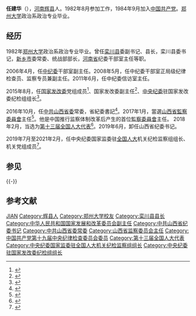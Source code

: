 '''任建华'''（{{bd|1957年|7月|catIdx=R任}}），[[河南省|河南]][[辉县市|辉县]]人。1982年8月参加工作，1984年9月加入[[中国共产党|中国共产党]]。[[郑州大学|郑州大学]]政治系政治专业毕业。

==经历==
1982年[[郑州大学|郑州大学]]政治系政治专业毕业。曾任[[栾川县|栾川县]]委副书记、县长，栾川县委书记，[[新乡市|新乡市]]委常委、统战部部长，[[河南省|河南省]]纪委干部室主任等职。

2006年4月，任[[中国共产党中央纪律检查委员会|中纪委]]干部室副主任。2008年5月，任中纪委干部室正局级纪律检查员、监察专员兼副主任。2011年6月，任中纪委信访室主任。

2015年8月，任[[国家发改委|国家发改委]]党组成员<ref>{{cite news|url=http://finance.ifeng.com/a/20150821/13925373_0.shtml|title=任建华接替刘晓滨任发改委纪检组长|date=2015-08-21|accessdate=2015-08-22|agency=凤凰网|archive-date=2019-06-11|archive-url=https://web.archive.org/web/20190611080113/http://finance.ifeng.com/a/20150821/13925373_0.shtml|dead-url=no}}</ref>、国家发改委副主任<ref>{{cite news|url=http://ah.ifeng.com/news/renshi/detail_2015_08/21/4260294_0.shtml|title=国家发改委副主任添皖籍一人 任建华新任|date=2015-08-22|accessdate=2015-08-22|agency=凤凰网|archive-date=2019-06-05|archive-url=https://web.archive.org/web/20190605063249/http://ah.ifeng.com/news/renshi/detail_2015_08/21/4260294_0.shtml|dead-url=no}}</ref>、[[中央纪委|中央纪委]]驻国家发改委纪检组组长<ref>{{cite news|url=http://finance.ifeng.com/a/20150821/13924214_0.shtml|title=任建华履新 国家发改委副主任增至12人|date=2015-08-22|accessdate=2015-08-22|agency=中国经济网|archive-date=2019-06-09|archive-url=https://web.archive.org/web/20190609053911/http://finance.ifeng.com/a/20150821/13924214_0.shtml|dead-url=no}}</ref>。

2016年10月，任[[中国共产党山西省委员会|中共山西省委]]常委，省紀委書記<ref>{{cite web|url=http://news.xinhuanet.com/politics/2016-10/12/c_1119698368.htm|title=黄晓薇任山西省委副书记 任建华任省纪委书记|accessdate=2016-10-12|date=2016-10-12|publisher=山西日报|archive-date=2016-10-13|archive-url=https://web.archive.org/web/20161013131627/http://news.xinhuanet.com/politics/2016-10/12/c_1119698368.htm|dead-url=no}}</ref>。2017年1月，當選[[山西省監察委員會|山西省監察委員會]]主任<ref>{{cite web|url=http://www.zaobao.com.sg/realtime/china/story20170118-715032|title=山西省纪委书记任建华当选山西首任监察委主任|accessdate=2017-01-18|date=2017-01-18|publisher=联合早报|archive-date=2017-01-19|archive-url=https://web.archive.org/web/20170119050839/http://www.zaobao.com.sg/realtime/china/story20170118-715032|dead-url=no}}</ref>。他是中国推行监察体制改革后产生的首位[[中华人民共和国各级监察委员会|監察委員會]]主任。
2018年2月，当选为[[第十三届全国人大代表|第十三届全国人大代表]]<ref>{{Cite web|title=（受权发布）中华人民共和国第十三届全国人民代表大会代表名单-中新网|url=http://www.chinanews.com/gn/2018/02-25/8453959.shtml|accessdate=2021-02-13|work=中新网|archive-date=2018-02-27|archive-url=https://web.archive.org/web/20180227031724/http://www.chinanews.com/gn/2018/02-25/8453959.shtml|dead-url=no}}</ref>。2019年6月，卸任山西省纪委书记。

2019年7月至2021年2月，任中央纪委国家监委驻[[全国人大|全国人大]]机关纪检监察组组长、机关党组成员<ref>{{Cite web|title=山西省纪委原书记任建华出任中纪委驻全国人大机关纪检监察组组长_中国经济网——国家经济门户|url=http://district.ce.cn/newarea/sddy/201907/24/t20190724_32704742.shtml|accessdate=2019-08-04|work=district.ce.cn|archive-date=2019-12-03|archive-url=https://web.archive.org/web/20191203040805/http://district.ce.cn/newarea/sddy/201907/24/t20190724_32704742.shtml|dead-url=no}}</ref>。

==参见==
{{-}}
{{start box}}
{{s-supervision|prc}}
{{s-new}}
{{s-title|[[山西省监察委员会|山西省监察委员会]]主任|2017年1月－2019年6月}}
{{s-after|[[王拥军_(政治人物)|王拥军]]}}
{{s-ppo|cpc}}
{{s-before|[[黄晓薇|黄晓薇]]}}
{{s-title|[[中國共產黨山西省紀律檢查委員會|中國共產黨山西省紀律檢查委員會]]書記|2016年10月－2019年6月}}
{{s-after|[[王拥军_(政治人物)|王拥军]]}}
{{end box}}

==参考文献==
{{Reflist}}
{{DEFAULTSORT:R任}}

[[Category:任姓|JIAN]]
[[Category:辉县人|Category:辉县人]]
[[Category:郑州大学校友|Category:郑州大学校友]]
[[Category:栾川县县长|Category:栾川县县长]]
[[Category:中华人民共和国国家发展和改革委员会副主任|Category:中华人民共和国国家发展和改革委员会副主任]]
[[Category:中共山西省纪委书记|Category:中共山西省纪委书记]]
[[Category:中共山西省委常委|Category:中共山西省委常委]]
[[Category:山西省监察委员会主任|Category:山西省监察委员会主任]]
[[Category:中国共产党第十九届中央纪律检查委员会委员|Category:中国共产党第十九届中央纪律检查委员会委员]]
[[Category:第十三届全国人大代表|Category:第十三届全国人大代表]]
[[Category:中央纪委国家监委驻全国人大机关纪检监察组组长|Category:中央纪委国家监委驻全国人大机关纪检监察组组长]]
[[Category:中央纪委驻国家发改委纪检组组长|Category:中央纪委驻国家发改委纪检组组长]]